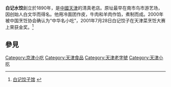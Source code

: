 {{Expand|time=2017-02-09T11:25:00+00:00}}
'''白记水饺'''創立於1890年，是[[中國|中國]][[天津|天津]]的清真老店。原址最早在南市鸟市游艺场，因创始人白文华而得名。他用冷面团作皮，牛肉和羊肉作馅，煮制而成。2000年被中国烹饪协会确认为“中华名小吃”，2001年7月28日白记饺子在天津菜烹饪大赛上荣获金奖。<ref>[http://www.enorth.com.cn/travel2/cmmx/fd/bj/ 白记饺子馆] {{Wayback|url=http://www.enorth.com.cn/travel2/cmmx/fd/bj/ |date=20080731210402 }}</ref>

==參見==
<references />
{{天津小作品}}
{{老天津卫}}
[[Category:京津小吃|Category:京津小吃]]
[[Category:天津食品|Category:天津食品]]
[[Category:天津老字號|Category:天津老字號]]
[[Category:天津小吃|Category:天津小吃]]